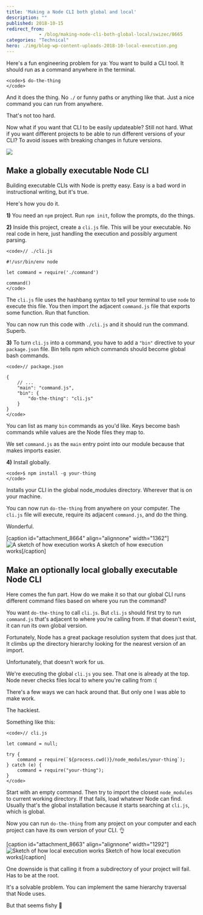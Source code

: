 ```yaml
---
title: 'Making a Node CLI both global and local'
description: ""
published: 2018-10-15
redirect_from: 
            - /blog/making-node-cli-both-global-local/swizec/8665
categories: "Technical"
hero: ./img/blog-wp-content-uploads-2018-10-local-execution.png
---
```


Here's a fun engineering problem for ya: You want to build a CLI tool. It should run as a command anywhere in the terminal.

```undefined
<code>$ do-the-thing
</code>
```

And it does the thing. No `./` or funny paths or anything like that. Just a nice command you can run from anywhere.

That's not too hard.

Now what if you want that CLI to be easily updateable? Still not hard. What if you want different projects to be able to run different versions of your CLI? To avoid issues with breaking changes in future versions.

![](./img/media-l41Yi3OQTfDfMGLde-giphy.gif)

## Make a globally executable Node CLI

Building executable CLIs with Node is pretty easy. Easy is a bad word in instructional writing, but it's true.

Here's how you do it.

**1)** You need an `npm` project. Run `npm init`, follow the prompts, do the things.

**2)** Inside this project, create a `cli.js` file. This will be your executable. No real code in here, just handling the execution and possibly argument parsing.

```undefined
<code>// ./cli.js

#!/usr/bin/env node

let command = require('./command')

command()
</code>
```

The `cli.js` file uses the hashbang syntax to tell your terminal to use `node` to execute this file. You then import the adjacent `command.js` file that exports some function. Run that function.

You can now run this code with `./cli.js` and it should run the command. Superb.

**3)** To turn `cli.js` into a command, you have to add a `"bin"` directive to your `package.json` file. Bin tells npm which commands should become global bash commands.

```undefined
<code>// package.json

{
    // ...
    "main": "command.js",
    "bin": {
        "do-the-thing": "cli.js"
    }
}
</code>
```

You can list as many `bin` commands as you'd like. Keys become bash commands while values are the Node files they map to.

We set `command.js` as the `main` entry point into our module because that makes imports easier.

**4)** Install globally.

```undefined
<code>$ npm install -g your-thing
</code>
```

Installs your CLI in the global node_modules directory. Wherever that is on your machine.

You can now run `do-the-thing` from anywhere on your computer. The `cli.js` file will execute, require its adjacent `command.js`, and do the thing.

Wonderful.

\[caption id="attachment_8664" align="alignnone" width="1362"]![A sketch of how execution works](./img/blog-wp-content-uploads-2018-10-global-execution.png) A sketch of how execution works\[/caption]

## Make an optionally local globally executable Node CLI

Here comes the fun part. How do we make it so that our global CLI runs different command files based on where you run the command?

You want `do-the-thing` to call `cli.js`. But `cli.js` should first try to run `command.js` that's adjacent to where you're calling from. If that doesn't exist, it can run its own global version.

Fortunately, Node has a great package resolution system that does just that. It climbs up the directory hierarchy looking for the nearest version of an import.

Unfortunately, that doesn't work for us.

We're executing the global `cli.js` you see. That one is already at the top. Node never checks files local to where you're calling from :(

There's a few ways we can hack around that. But only one I was able to make work.

The hackiest.

Something like this:

```undefined
<code>// cli.js

let command = null;

try {
    command = require(`${process.cwd()}/node_modules/your-thing`);
} catch (e) {
    command = require("your-thing");
}
</code>
```

Start with an empty command. Then try to import the closest `node_modules` to current working directory. If that fails, load whatever Node can find. Usually that's the global installation because it starts searching at `cli.js`, which is global.

Now you can run `do-the-thing` from any project on your computer and each project can have its own version of your CLI. 👌

\[caption id="attachment_8663" align="alignnone" width="1292"]![Sketch of how local execution works](./img/blog-wp-content-uploads-2018-10-local-execution.png) Sketch of how local execution works\[/caption]

One downside is that calling it from a subdirectory of your project will fail. Has to be at the root.

It's a solvable problem. You can implement the same hierarchy traversal that Node uses.

But that seems fishy 🤔
